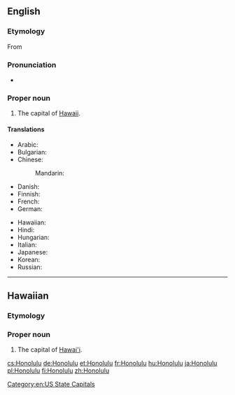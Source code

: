 ==English==

===Etymology===
From {{etyl|haw|en}} {{term|Honolulu|lang=haw}}

===Pronunciation===
* {{a|UK}} {{IPA|/ˈhɒn.ə.luː.luː/}}

===Proper noun===
{{en-proper noun}}

# The capital of [[Hawaii]].

====Translations====
{{trans-top|the capital of Hawaii}}
* Arabic: {{t|ar|هونولولو|m|tr=hunuluulu}}
* Bulgarian: {{t|bg|Хонолулу|m|tr=Honolúlu}}
* Chinese:
*: Mandarin: {{t+|cmn|檀香山|tr=Tánxiāngshān|sc=Hani}}
* Danish: {{t|da|Honolulu}}
* Finnish: {{t+|fi|Honolulu}}
* French: {{t+|fr|Honolulu}}
* German: {{t+|de|Honolulu}}
{{trans-mid}}
* Hawaiian: {{t|haw|Honolulu}}
* Hindi: {{t|hi|होनोलूलू|tr=hōnōlūlū}}
* Hungarian: {{t+|hu|Honolulu}}
* Italian: {{t|it|Honolulu|f}}
* Japanese: {{t|ja|ホノルル|tr=Honoruru}}
* Korean: {{t|ko|호놀룰루|tr=Honollullu|sc=Hang}}
* Russian: {{t|ru|Гонолулу|m|tr=Gonolúlu}}
{{trans-bottom}}

[[Category:en:US State Capitals]]

----

==Hawaiian==

===Etymology===
{{compound|hono|gloss1=bay|lulu|gloss2=shelter|lang=haw}}

===Proper noun===
{{head|haw|proper noun}}

# The capital of [[Hawai'i]].

[[cs:Honolulu]]
[[de:Honolulu]]
[[et:Honolulu]]
[[fr:Honolulu]]
[[hu:Honolulu]]
[[ja:Honolulu]]
[[pl:Honolulu]]
[[fi:Honolulu]]
[[zh:Honolulu]]
